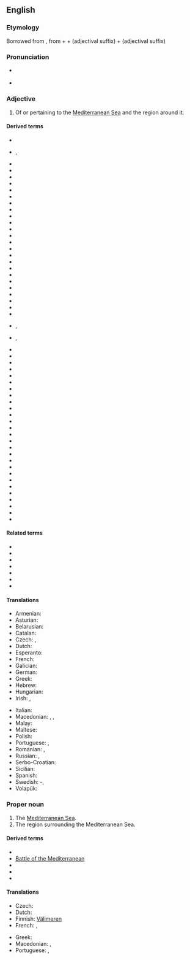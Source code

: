 ==English==

===Etymology===
Borrowed from {{bor|en|la|Mediterraneanus}}, from {{m|la|medius||middle}} + {{m|la|terra||earth, land}} + {{m|la|-anus}} (adjectival suffix) + {{m|la|-eanus}} (adjectival suffix)

===Pronunciation===
* {{a|RP}} {{IPA|/ˌmɛdɪtəˈɹeɪnɪən/|lang=en}}
* {{a|US}} {{IPA|/ˌmɛdɪtəˈɹeɪnɪən/|/mɛdɪtəˈɹeɪnjən/|lang=en}}

===Adjective===
{{en-adj}}

# Of or pertaining to the [[Mediterranean Sea]] and the region around it.

====Derived terms====
<!--Terms derived from the ADJECTIVE-->
{{rel-top|terms derived from ''Mediterranean (adjective)''}}
* {{l|en|familial Mediterranean fever}}
* {{l|en|Mediterranean anaemia}}, {{l|en|Mediterranean anemia}}
* {{l|en|Mediterranean anchovy}}
* {{l|en|Mediterranean back}}
* {{l|en|Mediterranean Basin}}
* {{l|en|Mediterranean blue}}
* {{l|en|Mediterranean climate}}
* {{l|en|Mediterranean coast fever}}
* {{l|en|Mediterranean cypress}}
* {{l|en|Mediterranean Deep Water}}
* {{l|en|Mediterranean diet}}
* {{l|en|Mediterranean disease}}
* {{l|en|Mediterranean disease}}
* {{l|en|Mediterranean eddy}}
* {{l|en|Mediterranean erythematous fever}}
* {{l|en|Mediterranean exanthematous fever}}
* {{l|en|Mediterranean fan palm}}
* {{l|en|Mediterranean fever}}
* {{l|en|Mediterranean flour moth}}
* {{l|en|Mediterranean forest}}
* {{l|en|Mediterranean front}}
* {{l|en|Mediterranean fruit fly}}
* {{l|en|Mediterranean Games}}
* {{l|en|Mediterranean gecko}}
* {{l|en|Mediterranean gull}}
* {{l|en|Mediterranean hackberry}}
* {{l|en|Mediterranean-haemoglobin E disease}}, {{l|en|Mediterranean-hemoglobin E disease}}
* {{l|en|Mediterraneanise}}, {{l|en|Mediterraneanize}}
{{rel-mid}}
* {{l|en|Mediterranean house gecko}}
* {{l|en|Mediterranean Irish}}
* {{l|en|Mediterranean Irishman}}
* {{l|en|Mediterranean lenses}}
* {{l|en|Mediterranean lymphoma}}
* {{l|en|Mediterranean monk seal}}
* {{l|en|Mediterranean outflow}}
* {{l|en|Mediterranean pine}}
* {{l|en|Mediterranean race}}
* {{l|en|Mediterranean recluse spider}}
* {{l|en|Mediterranean region}}
* {{l|en|Mediterranean Revival Style architecture}}
* {{l|en|Mediterranean Sea}}
* {{l|en|Mediterranean shearwater}}
* {{l|en|Mediterranean snapdragon}}
* {{l|en|Mediterranean spearfish}}
* {{l|en|Mediterranean spotted fever}}
* {{l|en|Mediterranean Squadron}}
* {{l|en|Mediterranean States}}
* {{l|en|Mediterranean Station}}
* {{l|en|Mediterranean Theater of Operations}}<!--"Theater" only; this is a US term-->
* {{l|en|Mediterranean theileriosis}}
* {{l|en|Mediterranean tropical cyclone}}
* {{l|en|Mediterranean water}}
* {{l|en|Mediterranean water shrew}}
* {{l|en|Mediterranean wood}}
* {{l|en|Protomediterranean}}
{{rel-bottom}}

====Related terms====
* {{l|en|medium}}
* {{l|en|middle}}
* {{l|en|Middle-earth}}
* {{l|en|Middle Earth}}
* {{l|en|terra}}
* {{l|en|Terran}}
* {{l|en|terrestrial}}

====Translations====
{{trans-top|Of or pertaining to the Mediterranean Sea and the region around it}}
* Armenian: {{t+|hy|միջերկրական}}
* Asturian: {{t|ast|mediterraneu}}
* Belarusian: {{t|be|міжземнаморскі}}
* Catalan: {{t|ca|mediterrani}}
* Czech: {{t|cs|středozemní}}, {{t+|cs|středomořský}}
* Dutch: {{t+|nl|mediterraan}}
* Esperanto: {{t|eo|mediteranea}}
* French: {{t+|fr|méditerranéen}}
* Galician: {{t|gl|mediterráneo}}
* German: {{t+|de|mediterran}}
* Greek: {{t+|el|μεσογειακός}}
* Hebrew: {{t|he|ים תיכוני|tr=yám-tikhoní|sc=Hebr}}
* Hungarian: {{t+|hu|mediterrán}}
* Irish: {{t|ga|Meánmhara}}, {{t|ga|Meánmhuirí}}
{{trans-mid}}
* Italian: {{t+|it|mediterraneo}}
* Macedonian: {{t|mk|средоземен|tr=sredózemen}}, {{t|mk|средоземноморски|tr=sredozemnomórski}}, {{t|mk|медитерански|tr=mediteránski}}
* Malay: {{t|ms|mediteranean}}
* Maltese: {{t|mt|Mediterran|m}}
* Polish: {{t+|pl|śródziemnomorski}}
* Portuguese: {{t|pt|mediterrânico}}, {{t+|pt|mediterrâneo}}
* Romanian: {{t+|ro|mediteranean}}, {{t|ro|mediteran|m}}
* Russian: {{t+|ru|средиземноморский}}, {{t+|ru|средиземный}}
* Serbo-Croatian: {{t|sh|mediteran}}
* Sicilian: {{t|scn|miditirràniu}}
* Spanish: {{t+|es|mediterráneo}}
* Swedish: {{t+|sv|medelhavs}}-, {{t+|sv|mediterran}}
* Volapük: {{t|vo|Zänodamelik}}
{{trans-bottom}}

===Proper noun===
{{en-proper noun}}

# The [[Mediterranean Sea]].
# The region surrounding the Mediterranean Sea.

====Derived terms====
<!--Terms derived from the NOUN-->
* {{l|en|American Mediterranean}}
* [[w:Battle of the Mediterranean|Battle of the Mediterranean]]
* {{l|en|Blue Mediterranean}}
* {{l|en|Key of the Mediterranean}}
* {{l|en|Red Mediterranean}}

====Translations====
{{trans-see|Mediterranean Sea}}

{{trans-top|region surrounding the Mediterranean Sea}}
* Czech: {{t|cs|Středomoří|n}}
* Dutch: {{t+|nl|Middellandse Zee|n}}
* Finnish: [[Välimeri#Finnish|Välimeren]] {{t+|fi|alue}}
* French: {{t|fr|Bassin méditerranéen|m}}, {{t|fr|Monde méditerranéen|m}}
{{trans-mid}}
* Greek: {{t+|el|Μεσόγειος|f}}
* Macedonian: {{t|mk|Медитеран|m|tr=Mediterán}}, {{t|mk|Средоземје|n|tr=Sredózemje}}
* Portuguese: {{t|pt|[[região]] [[do]] [[Mediterrâneo]]|f}}, {{t+|pt|Mediterrâneo|m}}
{{trans-bottom}}